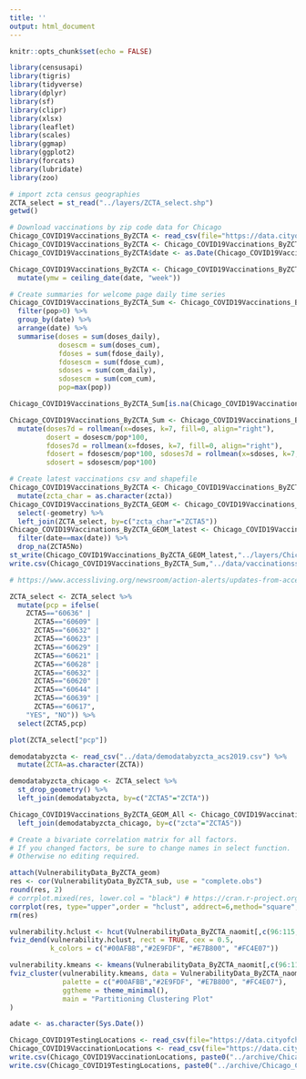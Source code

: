 ```yaml
---
title: ''
output: html_document
---
```


```r
knitr::opts_chunk$set(echo = FALSE)

library(censusapi)
library(tigris) 
library(tidyverse)
library(dplyr) 
library(sf)
library(clipr)
library(xlsx)
library(leaflet)
library(scales)
library(ggmap)
library(ggplot2)
library(forcats)
library(lubridate)
library(zoo)
```


``` r
# import zcta census geographies
ZCTA_select = st_read("../layers/ZCTA_select.shp")
getwd()
```


``` r
# Download vaccinations by zip code data for Chicago
Chicago_COVID19Vaccinations_ByZCTA <- read_csv(file="https://data.cityofchicago.org/api/views/553k-3xzc/rows.csv?accessType=DOWNLOAD&bom=true&format=true")
Chicago_COVID19Vaccinations_ByZCTA <- Chicago_COVID19Vaccinations_ByZCTA %>% rename("zcta"="Zip Code", "date"="Date", "doses_daily"="Total Doses - Daily", "doses_cum"="Total Doses - Cumulative", "fdose_daily"="1st Dose - Daily", "fdose_cum"="1st Dose - Cumulative", "fdose_pctpop"="1st Dose - Percent Population", "com_daily"="Vaccine Series Completed - Daily", "com_cum"="Vaccine Series Completed - Cumulative", "com_pctpop"="Vaccine Series Completed  - Percent Population", "pop"="Population", "geometry"="ZIP Code Location")
Chicago_COVID19Vaccinations_ByZCTA$date <- as.Date(Chicago_COVID19Vaccinations_ByZCTA$date, "%m/%d/%Y") # reformat date text to date data type

Chicago_COVID19Vaccinations_ByZCTA <- Chicago_COVID19Vaccinations_ByZCTA %>% 
  mutate(ymw = ceiling_date(date, "week"))

# Create summaries for welcome page daily time series
Chicago_COVID19Vaccinations_ByZCTA_Sum <- Chicago_COVID19Vaccinations_ByZCTA %>%
  filter(pop>0) %>% 
  group_by(date) %>% 
  arrange(date) %>% 
  summarise(doses = sum(doses_daily), 
            dosescm = sum(doses_cum), 
            fdoses = sum(fdose_daily),
            fdosescm = sum(fdose_cum), 
            sdoses = sum(com_daily), 
            sdosescm = sum(com_cum),
            pop=max(pop))

Chicago_COVID19Vaccinations_ByZCTA_Sum[is.na(Chicago_COVID19Vaccinations_ByZCTA_Sum)] <- 0

Chicago_COVID19Vaccinations_ByZCTA_Sum <- Chicago_COVID19Vaccinations_ByZCTA_Sum %>% 
  mutate(doses7d = rollmean(x=doses, k=7, fill=0, align="right"), 
         dosert = dosescm/pop*100, 
         fdoses7d = rollmean(x=fdoses, k=7, fill=0, align="right"), 
         fdosert = fdosescm/pop*100, sdoses7d = rollmean(x=sdoses, k=7, fill=0, align="right"), 
         sdosert = sdosescm/pop*100)

# Create latest vaccinations csv and shapefile
Chicago_COVID19Vaccinations_ByZCTA <- Chicago_COVID19Vaccinations_ByZCTA %>% 
  mutate(zcta_char = as.character(zcta))
Chicago_COVID19Vaccinations_ByZCTA_GEOM <- Chicago_COVID19Vaccinations_ByZCTA %>% 
  select(-geometry) %>% 
  left_join(ZCTA_select, by=c("zcta_char"="ZCTA5"))
Chicago_COVID19Vaccinations_ByZCTA_GEOM_latest <- Chicago_COVID19Vaccinations_ByZCTA_GEOM %>% 
  filter(date==max(date)) %>%
  drop_na(ZCTA5No)
st_write(Chicago_COVID19Vaccinations_ByZCTA_GEOM_latest,"../layers/Chicago_COVID19Vaccinations_ByZCTA_GEOM_latest.shp", append=FALSE)
write.csv(Chicago_COVID19Vaccinations_ByZCTA_Sum,"../data/vaccinationssummary_chicago.csv")
```

``` r
# https://www.accessliving.org/newsroom/action-alerts/updates-from-access-living-protect-chicago-plus-vaccine-program-al-town-hall-recordings-posted/

ZCTA_select <- ZCTA_select %>% 
  mutate(pcp = ifelse(
    ZCTA5=="60636" | 
      ZCTA5=="60609" | 
      ZCTA5=="60632" | 
      ZCTA5=="60623" |
      ZCTA5=="60629" |
      ZCTA5=="60621" |
      ZCTA5=="60628" |
      ZCTA5=="60632" |
      ZCTA5=="60620" |
      ZCTA5=="60644" |
      ZCTA5=="60639" |
      ZCTA5=="60617", 
    "YES", "NO")) %>%
  select(ZCTA5,pcp)

plot(ZCTA_select["pcp"])
```

``` r
demodatabyzcta <- read_csv("../data/demodatabyzcta_acs2019.csv") %>%
  mutate(ZCTA=as.character(ZCTA))

demodatabyzcta_chicago <- ZCTA_select %>%
  st_drop_geometry() %>% 
  left_join(demodatabyzcta, by=c("ZCTA5"="ZCTA"))

Chicago_COVID19Vaccinations_ByZCTA_GEOM_All <- Chicago_COVID19Vaccinations_ByZCTA_GEOM %>%
  left_join(demodatabyzcta_chicago, by=c("zcta"="ZCTA5"))

```

``` r
# Create a bivariate correlation matrix for all factors.
# If you changed factors, be sure to change names in select function.
# Otherwise no editing required.

attach(VulnerabilityData_ByZCTA_geom)
res <- cor(VulnerabilityData_ByZCTA_sub, use = "complete.obs")
round(res, 2)
# corrplot.mixed(res, lower.col = "black") # https://cran.r-project.org/web/packages/corrplot/vignettes/corrplot-intro.html
corrplot(res, type="upper",order = "hclust", addrect=6,method="square",tl.col = "black")
rm(res)

vulnerability.hclust <- hcut(VulnerabilityData_ByZCTA_naomit[,c(96:115,118)],4,stand=TRUE)
fviz_dend(vulnerability.hclust, rect = TRUE, cex = 0.5,
          k_colors = c("#00AFBB","#2E9FDF", "#E7B800", "#FC4E07"))

vulnerability.kmeans <- kmeans(VulnerabilityData_ByZCTA_naomit[,c(96:115,118)],4,nstart=25)
fviz_cluster(vulnerability.kmeans, data = VulnerabilityData_ByZCTA_naomit,
             palette = c("#00AFBB","#2E9FDF", "#E7B800", "#FC4E07"),
             ggtheme = theme_minimal(),
             main = "Partitioning Clustering Plot"
)

```

```r

adate <- as.character(Sys.Date())

Chicago_COVID19TestingLocations <- read_csv(file="https://data.cityofchicago.org/api/views/thdn-3grx/rows.csv?accessType=DOWNLOAD&bom=true&format=true")
Chicago_COVID19VaccinationLocations <- read_csv(file="https://data.cityofchicago.org/api/views/6q3z-9maq/rows.csv?accessType=DOWNLOAD")
write.csv(Chicago_COVID19VaccinationLocations, paste0("../archive/Chicago_COVID19VaccinationLocations_",adate,".csv"))
write.csv(Chicago_COVID19TestingLocations, paste0("../archive/Chicago_COVID19TestingLocations_",adate,".csv"))
```